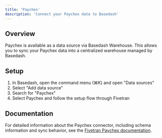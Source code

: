 ```yaml
---
title: 'Paychex'
description: 'Connect your Paychex data to Basedash'
---
```


## Overview

Paychex is available as a data source via Basedash Warehouse. This allows you to sync your Paychex data into a centralized warehouse managed by Basedash.

## Setup

1. In Basedash, open the command menu (⌘K) and open "Data sources"
2. Select "Add data source"
3. Search for "Paychex"
4. Select Paychex and follow the setup flow through Fivetran

## Documentation

For detailed information about the Paychex connector, including schema information and sync behavior, see the [Fivetran Paychex documentation](https://fivetran.com/docs/connectors/applications/paychex).
